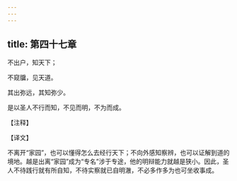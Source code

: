 ```yaml
---
---
---
```

title: 第四十七章
---

不出户，知天下；

不窥牖，见天道。

其出弥远，其知弥少。

是以圣人不行而知，不见而明，不为而成。

【注释】

【译文】

不离开“家园”，也可以懂得怎么去经行天下；不向外感知察辨，也可以证解到道的境地。越是出离“家园”成为“专名”涉于专途，他的明辩能力就越是狭小。因此，圣人不待践行就有所自知，不待实察就已自明澈，不必多作多为也可坐收事成。